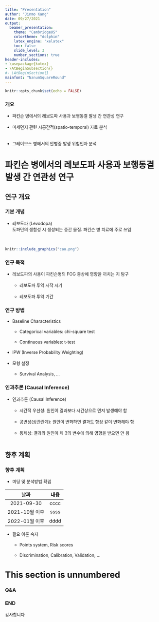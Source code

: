 ```yaml
---
title: "Presentation"
author: "Jinmo Kang"
date: 09/27/2021
output:
  beamer_presentation:
    theme: "CambridgeUS"
    colortheme: "dolphin"
    latex_engine: "xelatex"
    toc: false
    slide_level: 3
    number_sections: true
header-includes: 
- \usepackage{kotex}
- \AtBeginSubsection{}
#- \AtBeginSection{}
mainfont: "NanumSquareRound"
---
```


```r
knitr::opts_chunk$set(echo = FALSE)
```

### 개요
- 파킨슨 병에서의 레보도파 사용과 보행동결 발생 간 연관성 연구  
\hfill
\vspace{5mm}  
- 미세먼지 관련 시공간적(spatio-temporal) 자료 분석  
&nbsp;  
&nbsp;  
- 그레이브스 병에서의 안병증 발생 위험인자 분석  


# **파킨슨 병에서의 레보도파 사용과 보행동결 발생 간 연관성 연구**

## **연구 개요**

### 기본 개념
- 레보도파 (Levodopa)  
도파민의 생합성 시 생성되는 중간 물질. 파킨슨 병 치료에 주로 쓰임  
&nbsp;  
&nbsp;  

```r
knitr::include_graphics("cau.png")
```

### 연구 목적
- 레보도파의 사용이 파킨슨병의 FOG 증상에 영향을 끼치는 지 탐구  
  &nbsp;  
  - 레보도파 투약 시작 시기  
  &nbsp;  
  - 레보도파 투약 기간

### 연구 방법
- Baseline Characteristics  
  &nbsp;  
  - Categorical variables: chi-square test  
  &nbsp;  
  - Continuous variables: t-test  
&nbsp;  
- IPW (Inverse Probability Weighting)  
&nbsp;  
- 모형 설정  
  &nbsp;  
  - Survival Analysis, ...

### 인과추론 (Causal Inference)   
- 인과추론 (Causal Inference)  
&nbsp;  
  - 시간적 우선성: 원인이 결과보다 시간상으로 먼저 발생해야 함  
  &nbsp;  
  - 공변성(상관관계): 원인이 변화하면 결과도 항상 같이 변화해야 함  
  &nbsp;  
  - 통제성: 결과와 원인이 제 3의 변수에 의해 영향을 받으면 안 됨  
&nbsp;  

## **향후 계획**
### 향후 계획
- 미팅 및 분석방법 확립  

| 날짜 | 내용|
| :--: | :--: |
|2021-09-30 | cccc |
|2021-10월 이후 | ssss |
|2022-01월 이후 | dddd |

- 필요 이론 숙지  
  &nbsp;  
  - Points system, Risk scores  
  &nbsp;  
  - Discrimination, Calibration, Validation, ...
  
  
# This section is unnumbered {.unnumbered}

### Q&A

### END

감사합니다


